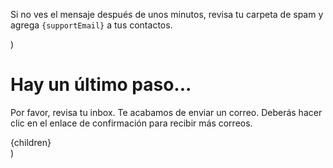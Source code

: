 
  <p>
    Si no ves el mensaje después de unos minutos, revisa tu carpeta de spam y
    agrega <code>{supportEmail}</code> a tus contactos.
  </p>
)

<h1 className="prose dark:prose-dark prose-lg">Hay un último paso...</h1>

Por favor, revisa tu inbox. Te acabamos de enviar un correo. Deberás hacer clic en el enlace de confirmación para recibir más correos.

<Message />


  <div className="prose dark:prose-dark prose-lg mx-auto py-24">{children}</div>
)
